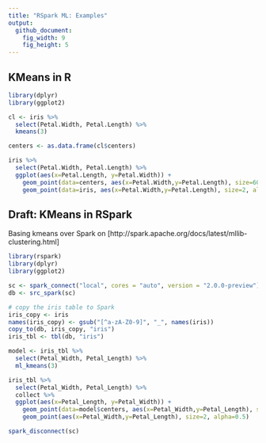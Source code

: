 ```yaml
---
title: "RSpark ML: Examples"
output:
  github_document:
    fig_width: 9
    fig_height: 5
---
```


## KMeans in R

```r
library(dplyr)
library(ggplot2)

cl <- iris %>%
  select(Petal.Width, Petal.Length) %>%
  kmeans(3)

centers <- as.data.frame(cl$centers)

iris %>%
  select(Petal.Width, Petal.Length) %>%
  ggplot(aes(x=Petal.Length, y=Petal.Width)) +
    geom_point(data=centers, aes(x=Petal.Width,y=Petal.Length), size=60, alpha=0.1) +
    geom_point(data=iris, aes(x=Petal.Width,y=Petal.Length), size=2, alpha=0.5)
```

## Draft: KMeans in RSpark

Basing kmeans over Spark on [http://spark.apache.org/docs/latest/mllib-clustering.html]

```r
library(rspark)
library(dplyr)
library(ggplot2)

sc <- spark_connect("local", cores = "auto", version = "2.0.0-preview")
db <- src_spark(sc)

# copy the iris table to Spark
iris_copy <- iris
names(iris_copy) <- gsub("[^a-zA-Z0-9]", "_", names(iris))
copy_to(db, iris_copy, "iris")
iris_tbl <- tbl(db, "iris")

model <- iris_tbl %>%
  select(Petal_Width, Petal_Length) %>%
  ml_kmeans(3)

iris_tbl %>%
  select(Petal_Width, Petal_Length) %>%
  collect %>%
  ggplot(aes(x=Petal_Length, y=Petal_Width)) +
    geom_point(data=model$centers, aes(x=Petal_Width,y=Petal_Length), size=60, alpha=0.1) +
    geom_point(aes(x=Petal_Width,y=Petal_Length), size=2, alpha=0.5)

spark_disconnect(sc)

```

